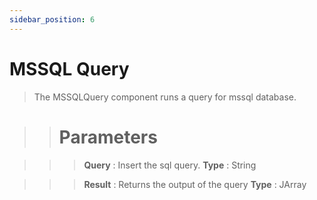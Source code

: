 ```yaml
---
sidebar_position: 6
---
```


# MSSQL Query

> The MSSQLQuery component runs a  query for mssql database.

>> # Parameters

>>> **Query** : Insert the sql query. **Type** : String

>>> **Result** : Returns the output of the query **Type** : JArray
